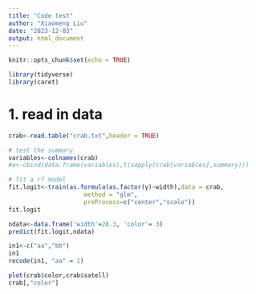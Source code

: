 ```yaml
---
title: "Code test"
author: "Xiaomeng Liu"
date: "2023-12-03"
output: html_document
---
```


```r
knitr::opts_chunk$set(echo = TRUE)
```

```r
library(tidyverse)
library(caret)
```

# 1. read in data

```r
crab<-read.table("crab.txt",header = TRUE)
```

```r
# test the summary
variables<-colnames(crab)
#a<-cbind(data.frame(variables),t(sapply(crab[variables],summary)))

```

```r
# fit a rf model
fit.logit<-train(as.formula(as.factor(y)~width),data = crab,
                     method = "glm",
                     preProcess=c("center","scale"))
fit.logit
```
```r
ndata<-data.frame('width'=28.3, 'color'= 3)
predict(fit.logit,ndata)
```

```r
in1<-c("aa","bb")
in1
recode(in1, "aa" = 1)
```
```r
plot(crab$color,crab$satell)
crab[,"color"]
```

